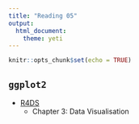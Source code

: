 ```yaml
---
title: "Reading 05"
output: 
  html_document: 
    theme: yeti
---
```


```r
knitr::opts_chunk$set(echo = TRUE)
```

## `ggplot2 
`
- [R4DS](https://r4ds.had.co.nz/)
  + Chapter 3: Data Visualisation

